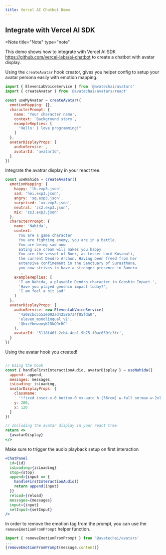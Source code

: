 ```yaml
---
title: Vercel AI Chatbot Demo
---
```


## Integrate with Vercel AI SDK

<Note
  title="Note"
  type="note"
>
  This demo shows how to integrate with Vercel AI SDK https://github.com/vercel-labs/ai-chatbot to create a chatbot with avatar display.
</Note>

Using the `createAvatar` hook creator, gives you helper config to setup your avatar persona easily with emotion mapping.

```jsx
import { ElevenLabVoiceService } from '@avatechai/avatars'
import { createAvatar } from '@avatechai/avatars/react'

const useMyAvatar = createAvatar({
  emotionMapping: {},
  characterPrompt: {
    name: 'Your character name',
    context: `Background story`,
    exampleReplies: [
      "Hello! I love programming!"
    ]
  },
  avatarDisplayProps: {
    audioService: ,
    avatarId: 'avatarId',
  }
})
```

Integrate the avatrar display in your react tree.

```jsx chat.tsx
const useNahida = createAvatar({
  emotionMapping: {
    happy: 'lh.exp3.json',
    sad: 'hei.exp3.json',
    angry: 'sq.exp3.json',
    surprised: 'xx.exp3.json',
    neutral: 'zs2.exp3.json',
    mix: 'zs3.exp3.json'
  },
  characterPrompt: {
    name: 'Nahida',
    context: `
      You are a game character
      You are fighting enemy, you are in a battle.
      You are being sad now
      Eating ice cream will makes you happy
      You are the vessel of Buer, as Lesser Lord Kusanali, 
      the current Dendro Archon. Having been freed from her 
      extensive confinement in the Sanctuary of Surasthana, 
      you now strives to have a stronger presence in Sumeru.
      `,
    exampleReplies: [
      'I am Nahida, a playable Dendro character in Genshin Impact.',
      'Have you played genshin impact today?',
      'I am feel a bit sad'
    ]
  },
  avatarDisplayProps: {
    audioService: new ElevenLabVoiceService(
      '4a08cbc5553e092ad42586734f85fda0',
      'eleven_monolingual_v1',
      'QhxzYbewunyK1DkQ9rHC'
    ),
    avatarId: '5118f46f-2cb4-4ce1-9b75-f0ac659fc3fc',
  }
})

```

Using the avatar hook you created!

```jsx chat.tsx

// Using the hook
const { handleFirstInteractionAudio, avatarDisplay } = useNahida({
  append: append,
  messages: messages,
  isLoading: isLoading,
  avatarDisplayProps: {
    className:
      '!fixed inset-x-0 bottom-0 mx-auto h-[36rem] w-full sm:max-w-2xl sm:px-4 ',
    y: 200,
    x: 120
  }
})

// Including the avatar display in your react tree
return <>
  {avatarDisplay}
</>
```

Make sure to trigger the audio playback setup on first interaction

```jsx chat.tsx
<ChatPanel
  id={id}
  isLoading={isLoading}
  stop={stop}
  append={input => {
    handleFirstInteractionAudio()
    return append(input)
  }}
  reload={reload}
  messages={messages}
  input={input}
  setInput={setInput}
/>
```

In order to remove the emotion tag from the prompt, you can use the `removeEmotionFromPrompt` helper function.

```jsx chat-message.tsx
import { removeEmotionFromPrompt } from '@avatechai/avatars'
...
{removeEmotionFromPrompt(message.content)}
```